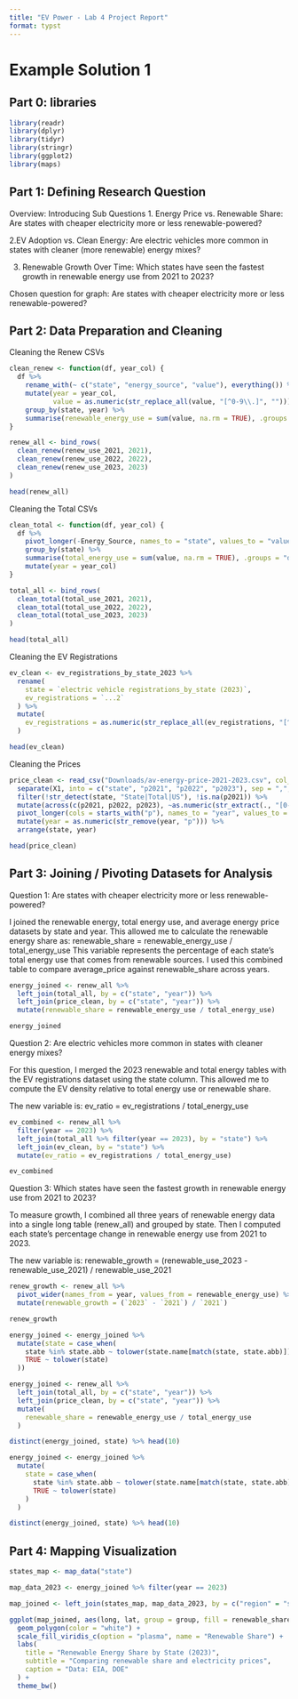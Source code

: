 ```yaml
---
title: "EV Power - Lab 4 Project Report"
format: typst
---
```


# Example Solution 1

## **Part 0: libraries**

```r
library(readr)
library(dplyr)
library(tidyr)
library(stringr)
library(ggplot2)
library(maps)
```

## **Part 1:** **Defining Research Question**

Overview: Introducing Sub Questions 
1. Energy Price vs. Renewable Share:
Are states with cheaper electricity more or less renewable-powered?

2.EV Adoption vs. Clean Energy:
Are electric vehicles more common in states with cleaner (more renewable) energy mixes?

3. Renewable Growth Over Time:
Which states have seen the fastest growth in renewable energy use from 2021 to 2023?

Chosen question for graph: Are states with cheaper electricity more or less renewable-powered?

## **Part 2: Data Preparation and Cleaning**

Cleaning the Renew CSVs
```r
clean_renew <- function(df, year_col) {
  df %>%
    rename_with(~ c("state", "energy_source", "value"), everything()) %>%
    mutate(year = year_col,
           value = as.numeric(str_replace_all(value, "[^0-9\\.]", ""))) %>%
    group_by(state, year) %>%
    summarise(renewable_energy_use = sum(value, na.rm = TRUE), .groups = "drop")
}

renew_all <- bind_rows(
  clean_renew(renew_use_2021, 2021),
  clean_renew(renew_use_2022, 2022),
  clean_renew(renew_use_2023, 2023)
)

head(renew_all)
```

Cleaning the Total CSVs
```r
clean_total <- function(df, year_col) {
  df %>%
    pivot_longer(-Energy_Source, names_to = "state", values_to = "value") %>%
    group_by(state) %>%
    summarise(total_energy_use = sum(value, na.rm = TRUE), .groups = "drop") %>%
    mutate(year = year_col)
}

total_all <- bind_rows(
  clean_total(total_use_2021, 2021),
  clean_total(total_use_2022, 2022),
  clean_total(total_use_2023, 2023)
)

head(total_all)
```

Cleaning the EV Registrations 
```r
ev_clean <- ev_registrations_by_state_2023 %>%
  rename(
    state = `electric vehicle registrations_by_state (2023)`,
    ev_registrations = `...2`
  ) %>%
  mutate(
    ev_registrations = as.numeric(str_replace_all(ev_registrations, "[^0-9]", ""))
  )

head(ev_clean)
```

Cleaning the Prices 
```r
price_clean <- read_csv("Downloads/av-energy-price-2021-2023.csv", col_names = FALSE, skip = 2) %>%
  separate(X1, into = c("state", "p2021", "p2022", "p2023"), sep = ",", fill = "right", extra = "merge") %>%
  filter(!str_detect(state, "State|Total|US"), !is.na(p2021)) %>%
  mutate(across(c(p2021, p2022, p2023), ~as.numeric(str_extract(., "[0-9]+\\.?[0-9]*")))) %>%
  pivot_longer(cols = starts_with("p"), names_to = "year", values_to = "average_price") %>%
  mutate(year = as.numeric(str_remove(year, "p"))) %>%
  arrange(state, year)

head(price_clean)
```

## **Part 3: Joining / Pivoting Datasets for Analysis**
Question 1: Are states with cheaper electricity more or less renewable-powered?

I joined the renewable energy, total energy use, and average energy price datasets by state and year. This allowed me to calculate the renewable energy share as: renewable_share = renewable_energy_use / total_energy_use
This variable represents the percentage of each state’s total energy use that comes from renewable sources. I used this combined table to compare average_price against renewable_share across years.

```r
energy_joined <- renew_all %>%
  left_join(total_all, by = c("state", "year")) %>%
  left_join(price_clean, by = c("state", "year")) %>%
  mutate(renewable_share = renewable_energy_use / total_energy_use)

energy_joined
```

Question 2: Are electric vehicles more common in states with cleaner energy mixes?

For this question, I merged the 2023 renewable and total energy tables with the EV registrations dataset using the state column. This allowed me to compute the EV density relative to total energy use or renewable share.

The new variable is:
ev_ratio = ev_registrations / total_energy_use

```r
ev_combined <- renew_all %>%
  filter(year == 2023) %>%
  left_join(total_all %>% filter(year == 2023), by = "state") %>%
  left_join(ev_clean, by = "state") %>%
  mutate(ev_ratio = ev_registrations / total_energy_use)

ev_combined
```

Question 3: Which states have seen the fastest growth in renewable energy use from 2021 to 2023?

To measure growth, I combined all three years of renewable energy data into a single long table (renew_all) and grouped by state. Then I computed each state’s percentage change in renewable energy use from 2021 to 2023.

The new variable is:
renewable_growth = (renewable_use_2023 - renewable_use_2021) / renewable_use_2021

```r
renew_growth <- renew_all %>%
  pivot_wider(names_from = year, values_from = renewable_energy_use) %>%
  mutate(renewable_growth = (`2023` - `2021`) / `2021`)

renew_growth

```
```r
energy_joined <- energy_joined %>%
  mutate(state = case_when(
    state %in% state.abb ~ tolower(state.name[match(state, state.abb)]),
    TRUE ~ tolower(state)
  ))
```

```r
energy_joined <- renew_all %>%
  left_join(total_all, by = c("state", "year")) %>%
  left_join(price_clean, by = c("state", "year")) %>%
  mutate(
    renewable_share = renewable_energy_use / total_energy_use
  )

```

```r
distinct(energy_joined, state) %>% head(10)
```

```r
energy_joined <- energy_joined %>%
  mutate(
    state = case_when(
      state %in% state.abb ~ tolower(state.name[match(state, state.abb)]),
      TRUE ~ tolower(state)
    )
  )
```

```r
distinct(energy_joined, state) %>% head(10)
```


## **Part 4: Mapping Visualization**

```r
states_map <- map_data("state")

map_data_2023 <- energy_joined %>% filter(year == 2023)

map_joined <- left_join(states_map, map_data_2023, by = c("region" = "state"))

ggplot(map_joined, aes(long, lat, group = group, fill = renewable_share)) +
  geom_polygon(color = "white") +
  scale_fill_viridis_c(option = "plasma", name = "Renewable Share") +
  labs(
    title = "Renewable Energy Share by State (2023)",
    subtitle = "Comparing renewable share and electricity prices",
    caption = "Data: EIA, DOE"
  ) +
  theme_bw()

```
